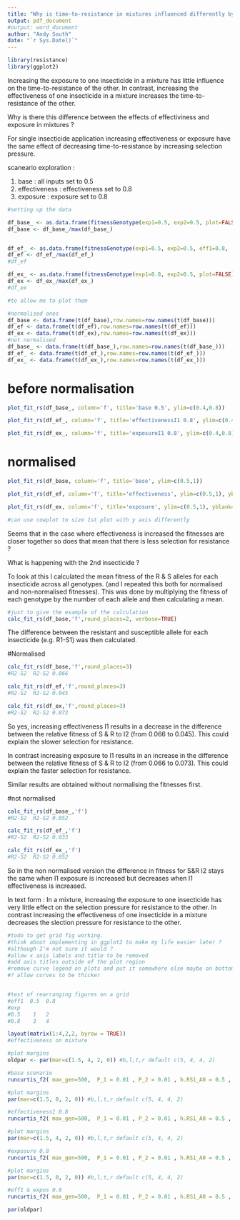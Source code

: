 ```yaml
---
title: "Why is time-to-resistance in mixtures influenced differently by effectiveness and exposure ?"
output: pdf_document
#output: word_document
author: "Andy South"
date: "`r Sys.Date()`"
---
```

  
```r
library(resistance)
library(ggplot2)
```

Increasing the exposure to one insecticide in a mixture has little influence 
on the time-to-resistance of the other. In contrast, increasing the effectiveness 
of one insecticide in a mixture increases the time-to-resistance of the other.

Why is there this difference between the effects of effectiviness and exposure in mixtures ?

For single insecticide application increasing effectiveness or exposure have the same effect
of decreasing time-to-resistance by increasing selection pressure.

scaneario exploration :

1. base : all inputs set to 0.5
1. effectiveness : effectiveness set to 0.8
1. exposure : exposure set to 0.8


```r

#setting up the data

df_base_ <- as.data.frame(fitnessGenotype(exp1=0.5, exp2=0.5, plot=FALSE))[2,]
df_base <- df_base_/max(df_base_)


df_ef_ <- as.data.frame(fitnessGenotype(exp1=0.5, exp2=0.5, eff1=0.8,  plot=FALSE))[2,]
df_ef <- df_ef_/max(df_ef_)
#df_ef

df_ex_ <- as.data.frame(fitnessGenotype(exp1=0.8, exp2=0.5, plot=FALSE))[2,]
df_ex <- df_ex_/max(df_ex_)
#df_ex

#to allow me to plot them

#normalised ones
df_base <- data.frame(t(df_base),row.names=row.names(t(df_base)))
df_ef <- data.frame(t(df_ef),row.names=row.names(t(df_ef)))
df_ex <- data.frame(t(df_ex),row.names=row.names(t(df_ex)))
#not normalised
df_base_ <- data.frame(t(df_base_),row.names=row.names(t(df_base_)))
df_ef_ <- data.frame(t(df_ef_),row.names=row.names(t(df_ef_)))
df_ex_ <- data.frame(t(df_ex_),row.names=row.names(t(df_ex_)))

```

# before normalisation
```r

plot_fit_rs(df_base_, column='f', title='base 0.5', ylim=c(0.4,0.8))

plot_fit_rs(df_ef_, column='f', title='effectivenessI1 0.8', ylim=c(0.4,0.8), yblank=TRUE)

plot_fit_rs(df_ex_, column='f', title='exposureI1 0.8', ylim=c(0.4,0.8), yblank=TRUE)

```

# normalised
```r

plot_fit_rs(df_base, column='f', title='base', ylim=c(0.5,1))

plot_fit_rs(df_ef, column='f', title='effectiveness', ylim=c(0.5,1), yblank=TRUE)

plot_fit_rs(df_ex, column='f', title='exposure', ylim=c(0.5,1), yblank=TRUE)

#can use cowplot to size 1st plot with y axis differently

```

Seems that in the case where effectiveness is increased the fitnesses are closer together so does that mean that there is less selection for resistance ?

What is happening with the 2nd insecticide ? 

To look at this I calculated the mean fitness of the R & S alleles for each insecticide across all genotypes. (and I repeated this both for normalised and non-normalised fitnesses). This was done by multiplying the fitness of each genotype by the number of each allele and then calculating a mean.

```r
#just to give the example of the calculation
calc_fit_rs(df_base,'f',round_places=2, verbose=TRUE)
```

The difference between the resistant and susceptible allele for each insecticide (e.g. R1-S1) was then calculated.

#Normalised
```r

calc_fit_rs(df_base,'f',round_places=3)
#R2-S2  R2-S2 0.066

calc_fit_rs(df_ef,'f',round_places=3)
#R2-S2  R2-S2 0.045

calc_fit_rs(df_ex,'f',round_places=3)
#R2-S2  R2-S2 0.073
```

So yes, increasing effectiveness I1 results in a decrease in the difference between the relative fitness of S & R to I2 (from 0.066 to 0.045). This could explain the slower selection for resistance.

In contrast increasing exposure to I1 results in an increase in the difference between the relative fitness of S & R to I2 (from 0.066 to 0.073). This could explain the faster selection for resistance.

Similar results are obtained without normalising the fitnesses first.

#not normalised
```r

calc_fit_rs(df_base_,'f')
#R2-S2  R2-S2 0.052

calc_fit_rs(df_ef_,'f')
#R2-S2  R2-S2 0.033

calc_fit_rs(df_ex_,'f')
#R2-S2  R2-S2 0.052

```

So in the non normalised version the difference in fitness for S&R I2 stays the same when I1 exposure is increased but decreases when I1 effectiveness is increased.

In text form :
In a mixture, increasing the exposure to one insecticide has very little effect on the selection pressure for resistance to the other. In contrast increasing the effectiveness of one insecticide in a mixture decreases the slection pressure for resistance to the other.



```r

#todo to get grid fig working.
#think about implementing in ggplot2 to make my life easier later ?
#although I'm not sure it would ?
#allow x axis labels and title to be removed
#add axis titles outside of the plot region
#remove curve legend on plots and put it somewhere else maybe on bottom
#? allow curves to be thicker


#test of rearranging figures on a grid
#eff1  0.5  0.8
#exp
#0.5    1   2
#0.8    3   4

layout(matrix(1:4,2,2, byrow = TRUE))
#effectiveness on mixture

#plot margins
oldpar <- par(mar=c(1.5, 4, 2, 0)) #b,l,t,r default c(5, 4, 4, 2)

#base scenario
runcurtis_f2( max_gen=500,  P_1 = 0.01 , P_2 = 0.01 , h.RS1_A0 = 0.5 , h.RS2_0B = 0.5 , exposure = 0.5 , phi.SS1_A0 = 0.5 , phi.SS2_0B = 0.5 , rr_restoration_ins1 = 0.5 , rr_restoration_ins2 = 0.5 , addCombinedStrategy = FALSE, strategyLabels = c('s','m','a','m'), xlabs = FALSE, cex.axis = 0.6, addLegend=FALSE, main='', maxX = 120 )

#plot margins
par(mar=c(1.5, 0, 2, 0)) #b,l,t,r default c(5, 4, 4, 2)

#effectiveness1 0.8
runcurtis_f2( max_gen=500,  P_1 = 0.01 , P_2 = 0.01 , h.RS1_A0 = 0.5 , h.RS2_0B = 0.5 , exposure = 0.5 , phi.SS1_A0 = 0.8 , phi.SS2_0B = 0.5 , rr_restoration_ins1 = 0.5 , rr_restoration_ins2 = 0.5 , addCombinedStrategy = FALSE, strategyLabels = c('s','m','a','m'), ylab="", ylabs = FALSE, xlabs = FALSE, cex.axis = 0.6, addLegend=FALSE, main='', maxX = 120 )

#plot margins
par(mar=c(1.5, 4, 2, 0)) #b,l,t,r default c(5, 4, 4, 2)

#exposure 0.8
runcurtis_f2( max_gen=500,  P_1 = 0.01 , P_2 = 0.01 , h.RS1_A0 = 0.5 , h.RS2_0B = 0.5 , exposure = 0.8 , phi.SS1_A0 = 0.5 , phi.SS2_0B = 0.5 , rr_restoration_ins1 = 0.5 , rr_restoration_ins2 = 0.5 , addCombinedStrategy = FALSE, strategyLabels = c('s','m','a','m'), cex.axis = 0.6, addLegend=FALSE, main='', maxX = 120 )

#plot margins
par(mar=c(1.5, 0, 2, 0)) #b,l,t,r default c(5, 4, 4, 2)

#eff1 & expos 0.8
runcurtis_f2( max_gen=500,  P_1 = 0.01 , P_2 = 0.01 , h.RS1_A0 = 0.5 , h.RS2_0B = 0.5 , exposure = 0.8 , phi.SS1_A0 = 0.8 , phi.SS2_0B = 0.5 , rr_restoration_ins1 = 0.5 , rr_restoration_ins2 = 0.5 , addCombinedStrategy = FALSE, strategyLabels = c('s','m','a','m'), ylab="", ylabs = FALSE, cex.axis = 0.6, addLegend=FALSE, main='', maxX = 120 )

par(oldpar)

```

